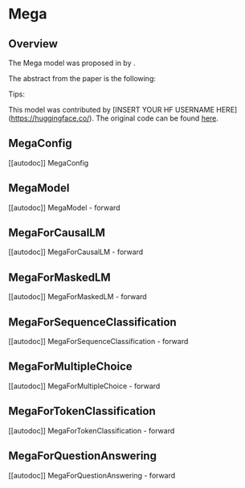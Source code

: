 <!--Copyright 2023 The HuggingFace Team. All rights reserved.

Licensed under the Apache License, Version 2.0 (the "License"); you may not use this file except in compliance with
the License. You may obtain a copy of the License at

http://www.apache.org/licenses/LICENSE-2.0

Unless required by applicable law or agreed to in writing, software distributed under the License is distributed on
an "AS IS" BASIS, WITHOUT WARRANTIES OR CONDITIONS OF ANY KIND, either express or implied. See the License for the
specific language governing permissions and limitations under the License.
-->

# Mega

## Overview

The Mega model was proposed in [<INSERT PAPER NAME HERE>](<INSERT PAPER LINK HERE>) by <INSERT AUTHORS HERE>.
<INSERT SHORT SUMMARY HERE>

The abstract from the paper is the following:

*<INSERT PAPER ABSTRACT HERE>*

Tips:

<INSERT TIPS ABOUT MODEL HERE>

This model was contributed by [INSERT YOUR HF USERNAME HERE](https://huggingface.co/<INSERT YOUR HF USERNAME HERE>).
The original code can be found [here](<INSERT LINK TO GITHUB REPO HERE>).


## MegaConfig

[[autodoc]] MegaConfig

## MegaModel

[[autodoc]] MegaModel
    - forward

## MegaForCausalLM

[[autodoc]] MegaForCausalLM
    - forward

## MegaForMaskedLM

[[autodoc]] MegaForMaskedLM
    - forward

## MegaForSequenceClassification

[[autodoc]] MegaForSequenceClassification
    - forward

## MegaForMultipleChoice

[[autodoc]] MegaForMultipleChoice
    - forward

## MegaForTokenClassification

[[autodoc]] MegaForTokenClassification
    - forward

## MegaForQuestionAnswering

[[autodoc]] MegaForQuestionAnswering
    - forward
